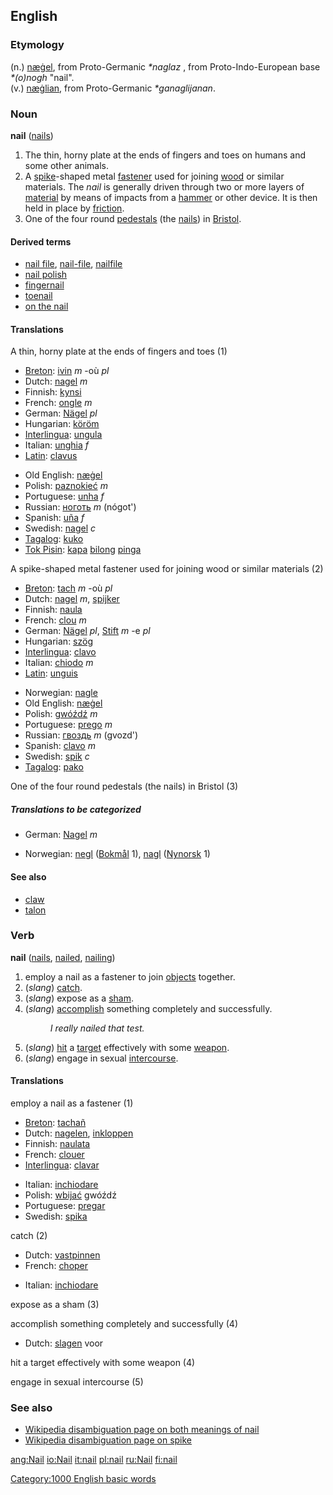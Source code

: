 {{wikipedia}}
==English==
===Etymology===
(n.) {{OE.}} [[nægel|næġel]], from Proto-Germanic ''*naglaz'' , from Proto-Indo-European base ''*(o)nogh'' "nail".<br>
(v.) {{OE.}} [[næglian|næġlian]], from Proto-Germanic ''*ganaglijanan''.

===Noun===
'''nail''' ([[nails]])

#The thin, horny plate at the ends of fingers and toes on humans and some other animals.
#A [[spike]]-shaped metal [[fastener]] used for joining [[wood]] or similar materials.  The ''nail'' is generally driven through two or more layers of [[material]] by means of impacts from a [[hammer]] or other device.  It is then held in place by [[friction]].
#One of the four round [[pedestal]]s (the [[nails]]) in [[Bristol]]. 

====Derived terms====
*[[nail file]], [[nail-file]], [[nailfile]]
*[[nail polish]]
*[[fingernail]]
*[[toenail]]
*[[on the nail]]

====Translations====
;A thin, horny plate at the ends of fingers and toes (1)
{{top}}
*[[Breton]]: [[ivin]] ''m'' -où ''pl''
*Dutch: [[nagel]] ''m''
*Finnish: [[kynsi]]
*French: [[ongle]] ''m''
*German: [[Nägel]] ''pl''
*Hungarian: [[köröm]]
*[[Interlingua]]: [[ungula]]
*Italian: [[unghia]] ''f''
*[[Latin]]: [[clavus]]
{{mid}}
*Old English: [[nægel|næġel]]
*Polish: [[paznokieć]] ''m''
*Portuguese: [[unha]] ''f''
*Russian: [[ноготь]] ''m'' (nógot')
*Spanish: [[uña]] ''f''
*Swedish: [[nagel]] ''c''
*[[Tagalog]]: [[kuko]]
*[[Tok Pisin]]: [[kapa]] [[bilong]] [[pinga]]
{{bottom}}

;A spike-shaped metal fastener used for joining wood or similar materials (2)
{{top}}
*[[Breton]]: [[tach]] ''m'' -où ''pl''
*Dutch: [[nagel]] ''m'', [[spijker]]
*Finnish: [[naula]]
*French: [[clou]] ''m''
*German: [[Nägel]] ''pl'', [[Stift]] ''m'' -e ''pl''
*Hungarian: [[szög]]
*[[Interlingua]]: [[clavo]]
*Italian: [[chiodo]] ''m''
*[[Latin]]: [[unguis]]
{{mid}}
*Norwegian: [[nagle]]
*Old English: [[nægel|næġel]]
*Polish: [[gwóźdź]] ''m''
*Portuguese: [[prego]] ''m''
*Russian: [[гвоздь]] ''m'' (gvozd')
*Spanish: [[clavo]] ''m''
*Swedish: [[spik]] ''c''
*[[Tagalog]]: [[pako]]
{{bottom}}

;One of the four round pedestals (the nails) in Bristol (3)
{{top}}
{{mid}}
{{bottom}}

=====Translations to be categorized=====
{{checktrans}}
{{top}}
*German: [[Nagel]] ''m''
{{mid}}
*Norwegian: [[negl]] ([[Bokmål]] 1), [[nagl]] ([[Nynorsk]] 1)
{{bottom}}

====See also====
*[[claw]]
*[[talon]]

===Verb===
'''nail''' ([[nails]], [[nailed]], [[nailing]])

#employ a nail as a fastener to join [[objects]] together.
#(''slang'') [[catch]].
#(''slang'') expose as a [[sham]].
#(''slang'') [[accomplish]] something completely and successfully.  
#:''I really nailed that test.''
#(''slang'') [[hit]] a [[target]] effectively with some [[weapon]].
#(''slang'') engage in sexual [[intercourse]].

====Translations====
;employ a nail as a fastener (1)
{{top}}
*[[Breton]]: [[tachañ]]
*Dutch: [[nagelen]], [[inkloppen]]
*Finnish: [[naulata]]
*French: [[clouer]]
*[[Interlingua]]: [[clavar]]
{{mid}}
*Italian: [[inchiodare]]
*Polish: [[wbijać]] gwóźdź
*Portuguese: [[pregar]]
*Swedish: [[spika]]
{{bottom}}

;catch (2)
{{top}}
*Dutch: [[vastpinnen]]
*French: [[choper]]
{{mid}}
*Italian: [[inchiodare]]
{{bottom}}

;expose as a sham (3)
{{top}}
{{mid}}
{{bottom}}

;accomplish something completely and successfully (4)
{{top}}
*Dutch: [[slagen]] voor
{{mid}}
{{bottom}}

;hit a target effectively with some weapon (4)
{{top}}
{{mid}}
{{bottom}}

;engage in sexual intercourse (5)
{{top}}
{{mid}}
{{bottom}}
===See also===
*[[w:Nail|Wikipedia disambiguation page on both meanings of nail]]
*[[w:Spike|Wikipedia disambiguation page on spike]]

[[Category:1000 English basic words]]

[[ang:Nail]]
[[io:Nail]]
[[it:nail]]
[[pl:nail]]
[[ru:Nail]]
[[fi:nail]]